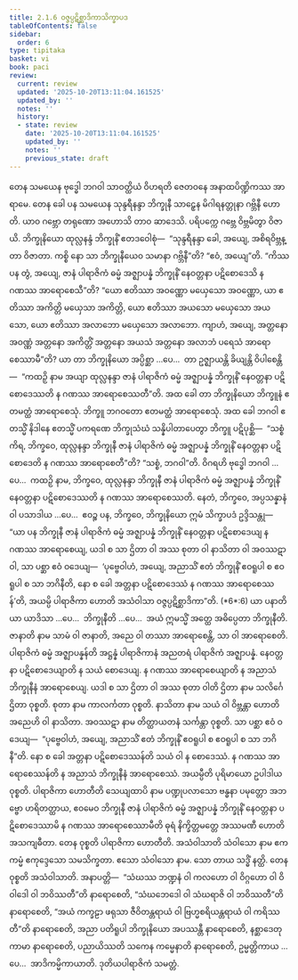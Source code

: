 ```yaml
---
title: 2.1.6 ဝဇ္ဇပ္ပဋိစ္ဆာဒိကာသိက္ခာပဒ
tableOfContents: false
sidebar:
  order: 6
type: tipitaka
basket: vi
book: paci
review:
  current: review
  updated: '2025-10-20T13:11:04.161525'
  updated_by: ''
  notes: ''
  history:
  - state: review
    date: '2025-10-20T13:11:04.161525'
    updated_by: ''
    notes: ''
    previous_state: draft
---
```



<DynamicBreadcrumb />


<ReviewStatus review={frontmatter.review} showDetails={true} />

<HypothesisAnnotation frontmatter={frontmatter} />

<Division number="664" book="paci" e="ch" v="2" p="279">

<Paragraph number="2139" book="paci">
တေန သမယေန ဗုဒ္ဓေါ ဘဂဝါ သာဝတ္ထိယံ ဝိဟရတိ ဇေတဝနေ အနာထပိဏ္ဍိကဿ အာရာမေ. တေန ခေါ ပန သမယေန သုန္ဒရီနန္ဒာ ဘိက္ခုနီ သာဠှေန မိဂါရနတ္တုနာ ဂဗ္ဘိနီ ဟောတိ. ယာဝ ဂဗ္ဘော တရုဏော အဟောသိ တာဝ ဆာဒေသိ. ပရိပက္ကေ ဂဗ္ဘေ ဝိဗ္ဘမိတွာ ဝိဇာယိ. ဘိက္ခုနိယော ထုလ္လနန္ဒံ ဘိက္ခုနိံ ဧတဒဝေါစုံ—  “သုန္ဒရီနန္ဒာ ခေါ, အယျေ, အစိရဝိဗ္ဘန္တာ ဝိဇာတာ. ကစ္စိ နော သာ ဘိက္ခုနီယေဝ သမာနာ ဂဗ္ဘိနီ”တိ? “ဧဝံ, အယျေ”တိ. “ကိဿ ပန တွံ, အယျေ, ဇာနံ ပါရာဇိကံ ဓမ္မံ အဇ္ဈာပန္နံ ဘိက္ခုနိံ နေဝတ္တနာ ပဋိစောဒေသိ န ဂဏဿ အာရောစေသီ”တိ? “ယော ဧတိဿာ အဝဏ္ဏော မယှေသော အဝဏ္ဏော, ယာ ဧတိဿာ အကိတ္တိ မယှေသာ အကိတ္တိ, ယော ဧတိဿာ အယသော မယှေသော အယသော, ယော ဧတိဿာ အလာဘော မယှေသော အလာဘော. ကျာဟံ, အယျေ, အတ္တနော အဝဏ္ဏံ အတ္တနော အကိတ္တိံ အတ္တနော အယသံ အတ္တနော အလာဘံ ပရေသံ အာရောစေဿာမီ”တိ? ယာ တာ ဘိက္ခုနိယော အပ္ပိစ္ဆာ …ပေ…  တာ ဥဇ္ဈာယန္တိ ခိယျန္တိ ဝိပါစေန္တိ—  “ကထဉှိ နာမ အယျာ ထုလ္လနန္ဒာ ဇာနံ ပါရာဇိကံ ဓမ္မံ အဇ္ဈာပန္နံ ဘိက္ခုနိံ နေဝတ္တနာ ပဋိစောဒေဿတိ န ဂဏဿ အာရောစေဿတီ”တိ.
</Paragraph>

<Paragraph number="2140" book="paci">
အထ ခေါ တာ ဘိက္ခုနိယော ဘိက္ခူနံ ဧတမတ္ထံ အာရောစေသုံ. ဘိက္ခူ ဘဂဝတော ဧတမတ္ထံ အာရောစေသုံ. အထ ခေါ ဘဂဝါ ဧတသ္မိံ နိဒါနေ ဧတသ္မိံ ပကရဏေ ဘိက္ခုသံဃံ သန္နိပါတာပေတွာ ဘိက္ခူ ပဋိပုစ္ဆိ—  “သစ္စံ ကိရ, ဘိက္ခဝေ, ထုလ္လနန္ဒာ ဘိက္ခုနီ ဇာနံ ပါရာဇိကံ ဓမ္မံ အဇ္ဈာပန္နံ ဘိက္ခုနိံ နေဝတ္တနာ ပဋိစောဒေတိ န ဂဏဿ အာရောစေတီ”တိ? “သစ္စံ, ဘဂဝါ”တိ. ဝိဂရဟိ ဗုဒ္ဓေါ ဘဂဝါ …ပေ…  ကထဉှိ နာမ, ဘိက္ခဝေ, ထုလ္လနန္ဒာ ဘိက္ခုနီ ဇာနံ ပါရာဇိကံ ဓမ္မံ အဇ္ဈာပန္နံ ဘိက္ခုနိံ နေဝတ္တနာ ပဋိစောဒေဿတိ န ဂဏဿ အာရောစေဿတိ. နေတံ, ဘိက္ခဝေ, အပ္ပသန္နာနံ ဝါ ပသာဒါယ …ပေ…  ဧဝဉ္စ ပန, ဘိက္ခဝေ, ဘိက္ခုနိယော ဣမံ သိက္ခာပဒံ ဥဒ္ဒိသန္တု—
</Paragraph>

</Division>
<Division number="665" book="paci" e="ch" v="2" p="280">

<Paragraph number="2141" book="paci">
<Emphasis>“ယာ ပန ဘိက္ခုနီ ဇာနံ ပါရာဇိကံ ဓမ္မံ အဇ္ဈာပန္နံ ဘိက္ခုနိံ နေဝတ္တနာ ပဋိစောဒေယျ န ဂဏဿ အာရောစေယျ, ယဒါ စ သာ ဌိတာ ဝါ အဿ စုတာ ဝါ နာသိတာ ဝါ အဝဿဋာ ဝါ, သာ ပစ္ဆာ ဧဝံ ဝဒေယျ—  ‘ပုဗ္ဗေဝါဟံ, အယျေ, အညာသိံ ဧတံ ဘိက္ခုနိံ ဧဝရူပါ စ ဧဝရူပါ စ သာ ဘဂိနီတိ</Emphasis>, <Emphasis>နော စ ခေါ အတ္တနာ ပဋိစောဒေဿံ န ဂဏဿ အာရောစေဿန်’တိ, အယမ္ပိ ပါရာဇိကာ ဟောတိ အသံဝါသာ ဝဇ္ဇပ္ပဋိစ္ဆာဒိကာ</Emphasis>”တိ. (*6*:<Emphasis>6</Emphasis>)
</Paragraph>

</Division>
<Division number="666" book="paci" e="ch" v="2" p="280">

<Paragraph number="2142" book="paci">
<Emphasis>ယာ ပနာ</Emphasis>တိ ယာ ယာဒိသာ …ပေ…  <Emphasis>ဘိက္ခုနီ</Emphasis>တိ …ပေ…  အယံ ဣမသ္မိံ အတ္ထေ အဓိပ္ပေတာ ဘိက္ခုနီတိ.
</Paragraph>

<Paragraph number="2143" book="paci">
<Emphasis>ဇာနာတိ</Emphasis> နာမ သာမံ ဝါ ဇာနာတိ, အညေ ဝါ တဿာ အာရောစေန္တိ, သာ ဝါ အာရောစေတိ.
</Paragraph>

<Paragraph number="2144" book="paci">
<Emphasis>ပါရာဇိကံ ဓမ္မံ အဇ္ဈာပန္နန်</Emphasis>တိ အဋ္ဌန္နံ ပါရာဇိကာနံ အညတရံ ပါရာဇိကံ အဇ္ဈာပန္နံ.
</Paragraph>

<Paragraph number="2145" book="paci">
<Emphasis>နေဝတ္တနာ ပဋိစောဒေယျာ</Emphasis>တိ န သယံ စောဒေယျ.
</Paragraph>

<Paragraph number="2146" book="paci">
<Emphasis>န ဂဏဿ အာရောစေယျာ</Emphasis>တိ န အညာသံ ဘိက္ခုနီနံ အာရောစေယျ.
</Paragraph>

<Paragraph number="2147" book="paci">
<Emphasis>ယဒါ စ သာ ဌိတာ ဝါ အဿ စုတာ ဝါ</Emphasis>တိ <Emphasis>ဌိတာ</Emphasis> နာမ သလိင်္ဂေ ဌိတာ ဝုစ္စတိ. <Emphasis>စုတာ</Emphasis> နာမ ကာလင်္ကတာ ဝုစ္စတိ. <Emphasis>နာသိတာ</Emphasis> နာမ သယံ ဝါ ဝိဗ္ဘန္တာ ဟောတိ အညေဟိ ဝါ နာသိတာ. <Emphasis>အဝဿဋာ</Emphasis> နာမ တိတ္ထာယတနံ သင်္ကန္တာ ဝုစ္စတိ. သာ ပစ္ဆာ ဧဝံ ဝဒေယျ—  “ပုဗ္ဗေဝါဟံ, အယျေ, အညာသိံ ဧတံ ဘိက္ခုနိံ ဧဝရူပါ စ ဧဝရူပါ စ သာ ဘဂိနီ”တိ.
</Paragraph>

<Paragraph number="2148" book="paci">
<Emphasis>နော စ ခေါ အတ္တနာ ပဋိစောဒေဿန်</Emphasis>တိ သယံ ဝါ န စောဒေဿံ.
</Paragraph>

<Paragraph number="2149" book="paci">
<Emphasis>န ဂဏဿ အာရောစေဿန်</Emphasis>တိ န အညာသံ ဘိက္ခုနီနံ အာရောစေဿံ.
</Paragraph>

<Paragraph number="2150" book="paci">
<Emphasis>အယမ္ပီ</Emphasis>တိ ပုရိမာယော ဥပါဒါယ ဝုစ္စတိ.
</Paragraph>

<Paragraph number="2151" book="paci">
<Emphasis>ပါရာဇိကာ ဟောတီ</Emphasis>တိ သေယျထာပိ နာမ ပဏ္ဍုပလာသော ဗန္ဓနာ ပမုတ္တော အဘဗ္ဗော ဟရိတတ္ထာယ, ဧဝမေဝ ဘိက္ခုနီ ဇာနံ ပါရာဇိကံ ဓမ္မံ အဇ္ဈာပန္နံ ဘိက္ခုနိံ နေဝတ္တနာ ပဋိစောဒေဿာမိ န ဂဏဿ အာရောစေဿာမီတိ ဓုရံ နိက္ခိတ္တမတ္တေ အဿမဏီ ဟောတိ အသကျဓီတာ. တေန ဝုစ္စတိ ပါရာဇိကာ ဟောတီတိ.
</Paragraph>

<Paragraph number="2152" book="paci">
<Emphasis>အသံဝါသာ</Emphasis>တိ <Emphasis>သံဝါသော</Emphasis> နာမ ဧကကမ္မံ ဧကုဒ္ဒေသော သမသိက္ခတာ. ဧသော သံဝါသော နာမ. သော တာယ သဒ္ဓိံ နတ္ထိ. တေန ဝုစ္စတိ အသံဝါသာတိ.
</Paragraph>

</Division>
<Division number="667" book="paci" e="ch" v="2" p="281">

<Paragraph number="2153" book="paci">
အနာပတ္တိ—  “သံဃဿ ဘဏ္ဍနံ ဝါ ကလဟော ဝါ ဝိဂ္ဂဟော ဝါ ဝိဝါဒေါ ဝါ ဘဝိဿတီ”တိ နာရောစေတိ, “သံဃဘေဒေါ ဝါ သံဃရာဇိ ဝါ ဘဝိဿတီ”တိ နာရောစေတိ, “အယံ ကက္ခဠာ ဖရုသာ ဇီဝိတန္တရာယံ ဝါ ဗြဟ္မစရိယန္တရာယံ ဝါ ကရိဿတီ”တိ နာရောစေတိ, အညာ ပတိရူပါ ဘိက္ခုနိယော အပဿန္တီ နာရောစေတိ, နစ္ဆာဒေတုကာမာ နာရောစေတိ, ပညာယိဿတိ သကေန ကမ္မေနာတိ နာရောစေတိ, ဥမ္မတ္တိကာယ …ပေ…  အာဒိကမ္မိကာယာတိ.

</Paragraph>
</Division>

<Paragraph number="2154" type="center" book="paci">
ဒုတိယပါရာဇိကံ သမတ္တံ.
</Paragraph>